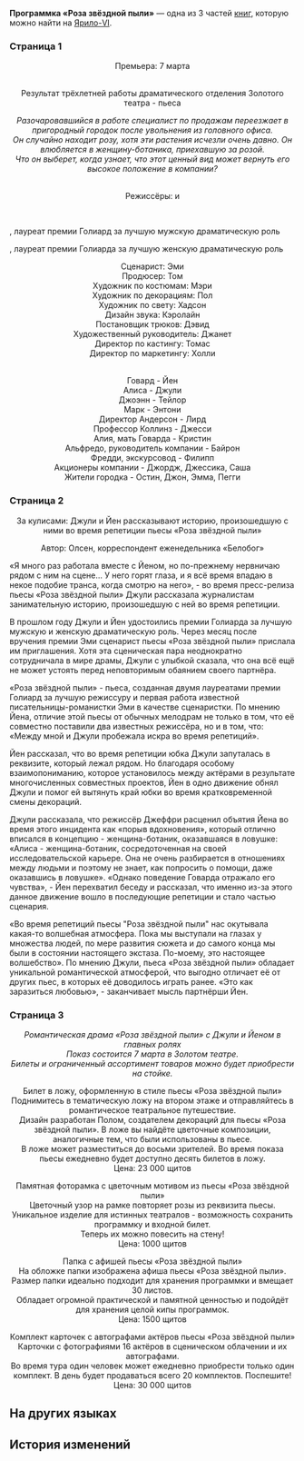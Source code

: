 {{Книга Инфобокс
|id           = 011
|Название     = Программка «Роза звёздной пыли»
|Изображение  = Item Jarilo-VI Readable.png
|Мир          = Ярило-VI
|Томов        = 3
|Автор        = <!--нужно добавить-->
|Описание     = Программка «Роза звёздной пыли» выдаётся бесплатно при покупке билета.
|Том1         = {{tx}}
|Источник1    = {{tx|Отсутствует источник}}
|Том2         = {{tx}}
|Источник2    = {{tx|Отсутствует источник}}
|Том3         = {{tx}}
|Источник3    = {{tx|Отсутствует источник}}
|Персонажи    = 
|Фракции      = 
}}
'''Программка «Роза звёздной пыли»''' — одна из 3 частей [[Книги|книг]], которую можно найти на [[Ярило-VI]].
<!--
==Получение==
<gallery>
Книга НАЗВАНИЕ.png|НАЗВАНИЕ
Локация НАЗВАНИЕ.png|Расположение на карте. Ближайший пространственный якорь «[[НАЗВАНИЕ]]»
</gallery>
-->
===Страница 1===
<div align="center">Премьера: 7 марта<br />
{{Размер|36|Золотой театр}}<br />
''{{Размер|18|Административный район, западная сторона проспекта Алисы №&nbsp;22}}''

Результат трёхлетней работы драматического отделения Золотого театра - пьеса <br />{{Размер|50|«Роза звёздной пыли»}}

''Разочаровавшийся в работе специалист по продажам переезжает в пригородный городок после увольнения из головного офиса.''<br />
''Он случайно находит розу, хотя эти растения исчезли очень давно. Он влюбляется в женщину-ботаника, приехавшую за розой.''<br />
''Что он выберет, когда узнает, что этот ценный вид может вернуть его высокое положение в компании?''

{{Размер|24|Лауреаты премии Голиард за лучшую постановку}}<br />
Режиссёры: {{Размер|32|Джеффри}} и {{Размер|32|Эрик}}

{{Размер|24|Исполнители главных ролей:}}<br />
{{Размер|24|}} {{Размер|32|Йен}}</div>, лауреат премии Голиард за лучшую мужскую драматическую роль<br /><div align="center">{{Размер|24|}} {{Размер|32|Джули}}</div>, лауреат премии Голиарда за лучшую женскую драматическую роль

<div align="center">Сценарист: Эми<br />
Продюсер: Том<br />
Художник по костюмам: Мэри<br />
Художник по декорациям: Пол<br />
Художник по свету: Хадсон<br />
Дизайн звука: Кэролайн<br />
Постановщик трюков: Дэвид<br />
Художественный руководитель: Джанет<br />
Директор по кастингу: Томас<br />
Директор по маркетингу: Холли

{{Размер|32|В ролях:}}<br />
Говард - Йен<br />
Алиса - Джули<br />
Джоэнн - Тейлор<br />
Марк - Энтони<br />
Директор Андерсон - Лирд<br />
Профессор Коллинз - Джесси<br />
Алия, мать Говарда - Кристин<br />
Альфредо, руководитель компании - Байрон<br />
Фредди, экскурсовод - Филипп<br />
Акционеры компании - Джордж, Джессика, Саша<br />
Жители городка - Остин, Джон, Эмма, Пегги</div>

===Страница 2===
<div align="center">За кулисами: Джули и Йен рассказывают историю, произошедшую с ними во время репетиции пьесы «Роза звёздной пыли»

Автор: Олсен, корреспондент еженедельника «Белобог»</div>

«Я много раз работала вместе с Йеном, но по-прежнему нервничаю рядом с ним на сцене... У него горят глаза, и я всё время впадаю в некое подобие транса, когда смотрю на него», - во время пресс-релиза пьесы «Роза звёздной пыли» Джули рассказала журналистам занимательную историю, произошедшую с ней во время репетиции.

В прошлом году Джули и Йен удостоились премии Голиарда за лучшую мужскую и женскую драматическую роль. Через месяц после вручения премии Эми сценарист пьесы «Роза звёздной пыли» прислала им приглашения. Хотя эта сценическая пара неоднократно сотрудничала в мире драмы, Джули с улыбкой сказала, что она всё ещё не может устоять перед неповторимым обаянием своего партнёра.

«Роза звёздной пыли» - пьеса, созданная двумя лауреатами премии Голиард за лучшую режиссуру и первая работа известной писательницы-романистки Эми в качестве сценаристки. По мнению Йена, отличие этой пьесы от обычных мелодрам не только в том, что её совместно поставили два известных режиссёра, но и в том, что: «Между мной и Джули пробежала искра во время репетиций».

Йен рассказал, что во время репетиции юбка Джули запуталась в реквизите, который лежал рядом. Но благодаря особому взаимопониманию, которое установилось между актёрами в результате многочисленных совместных проектов, Йен в одно движение обнял Джули и помог ей вытянуть край юбки во время кратковременной смены декораций.

Джули рассказала, что режиссёр Джеффри расценил объятия Йена во время этого инцидента как «порыв вдохновения», который отлично вписался в концепцию - женщина-ботаник, оказавшаяся в ловушке: «Алиса - женщина-ботаник, сосредоточенная на своей исследовательской карьере. Она не очень разбирается в отношениях между людьми и поэтому не знает, как попросить о помощи, даже оказавшись в ловушке». «Однако поведение Говарда отражало его чувства», - Йен перехватил беседу и рассказал, что именно из-за этого данное движение вошло в последующие репетиции и стало частью сценария.

«Во время репетиций пьесы "Роза звёздной пыли" нас окутывала какая-то волшебная атмосфера. Пока мы выступали на глазах у множества людей, по мере развития сюжета и до самого конца мы были в состоянии настоящего экстаза. По-моему, это настоящее волшебство». По мнению Джули, пьеса «Роза звёздной пыли» обладает уникальной романтической атмосферой, что выгодно отличает её от других пьес, в которых её доводилось играть ранее. «Это как заразиться любовью», - заканчивает мысль партнёрши Йен.

===Страница 3===
<div align="center">''Романтическая драма «Роза звёздной пыли» с Джули и Йеном в главных ролях''<br />
''Показ состоится 7 марта в Золотом театре. ''<br />
''Билеты и ограниченный ассортимент товаров можно будет приобрести на стойке.''

Билет в ложу, оформленную в стиле пьесы «Роза звёздной пыли»<br />
Поднимитесь в тематическую ложу на втором этаже и отправляйтесь в романтическое театральное путешествие.<br />
Дизайн разработан Полом, создателем декораций для пьесы «Роза звёздной пыли». В ложе вы найдёте цветочные композиции, аналогичные тем, что были использованы в пьесе.<br />
В ложе может разместиться до восьми зрителей. Во время показа пьесы ежедневно будет доступно десять билетов в ложу.<br />
Цена: 23 000 щитов

Памятная фоторамка с цветочным мотивом из пьесы «Роза звёздной пыли»<br />
Цветочный узор на рамке повторяет розы из реквизита пьесы.<br />
Уникальное изделие для истинных театралов - возможность сохранить программку и входной билет.<br />
Теперь их можно повесить на стену! <br />Цена: 1000 щитов

Папка с афишей пьесы «Роза звёздной пыли»<br />
На обложке папки изображена афиша пьесы «Роза звёздной пыли».<br />
Размер папки идеально подходит для хранения программки и вмещает 30 листов.<br />
Обладает огромной практической и памятной ценностью и подойдёт для хранения целой кипы программок.<br />
Цена: 1500 щитов

Комплект карточек с автографами актёров пьесы «Роза звёздной пыли»<br />
Карточки с фотографиями 16 актёров в сценическом облачении и их автографами.<br />
Во время тура один человек может ежедневно приобрести только один комплект. В день будет продаваться всего 20 комплектов. Поспешите!<br />
Цена: 30 000 щитов</div>

==На других языках==
{{На других языках
|en   = ''Stardust Rose'' Program
|zhs  = 《星尘玫瑰》场刊
|zht  = 《星塵玫瑰》場刊
|ja   = 『スターダストローズ』のパンフレット
|ko   = ≪스타더스트 장미≫ 팸플릿
|es   = Programa de «La rosa nebulosa»
|fr   = Programme de ''Rose de poussière d'étoile''
|ru   = Программка «Роза звёздной пыли»
|th   = โบรชัวร์ "กุหลาบละอองดาว"
|vi   = Tờ Gấp Hoa Hồng Ánh Sao
|de   = Programmheft für „Sternenstaub-Rose“
|id   = Buklet "Mawar Debu Bintang"
|pt   = "Programa de Rosa de" Poeira Estelar
}}

==История изменений==
{{История изменений|2.7}}